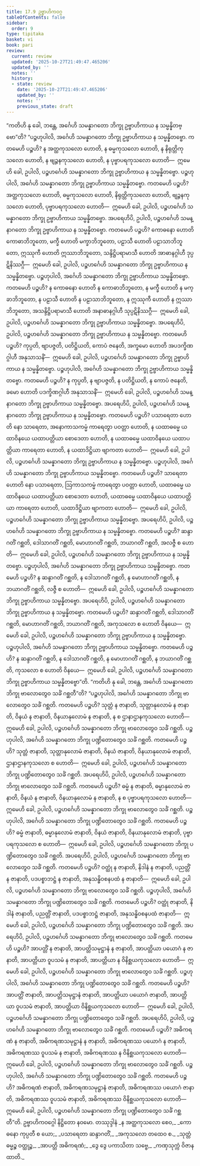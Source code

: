 ```yaml
---
title: 17.9 ဥဗ္ဗာဟိကဝဂ္ဂ
tableOfContents: false
sidebar:
  order: 9
type: tipitaka
basket: vi
book: pari
review:
  current: review
  updated: '2025-10-27T21:49:47.465206'
  updated_by: ''
  notes: ''
  history:
  - state: review
    date: '2025-10-27T21:49:47.465206'
    updated_by: ''
    notes: ''
    previous_state: draft
---
```



<ReviewStatus review={frontmatter.review} showDetails={true} />

<HypothesisAnnotation frontmatter={frontmatter} />

<DynamicBreadcrumb />

<Division number="455" book="pari" e="ch" v="5" p="342">

<Paragraph number="2107" book="pari">
“ကတိဟိ နု ခေါ, ဘန္တေ, အင်္ဂေဟိ သမန္နာဂတော ဘိက္ခု ဥဗ္ဗာဟိကာယ န သမ္မန္နိတဗ္ဗော”တိ?
</Paragraph>

<Paragraph number="2108" book="pari">
“ပဉ္စဟုပါလိ, အင်္ဂေဟိ သမန္နာဂတော ဘိက္ခု ဥဗ္ဗာဟိကာယ န သမ္မန္နိတဗ္ဗော. ကတမေဟိ ပဉ္စဟိ? န အတ္ထကုသလော ဟောတိ, န ဓမ္မကုသလော ဟောတိ, န နိရုတ္တိကုသလော ဟောတိ, န ဗျဉ္ဇနကုသလော ဟောတိ, န ပုဗ္ဗာပရကုသလော ဟောတိ—  ဣမေဟိ ခေါ, ဥပါလိ, ပဉ္စဟင်္ဂေဟိ သမန္နာဂတော ဘိက္ခု ဥဗ္ဗာဟိကာယ န သမ္မန္နိတဗ္ဗော. ပဉ္စဟုပါလိ, အင်္ဂေဟိ သမန္နာဂတော ဘိက္ခု ဥဗ္ဗာဟိကာယ သမ္မန္နိတဗ္ဗော. ကတမေဟိ ပဉ္စဟိ? အတ္ထကုသလော ဟောတိ, ဓမ္မကုသလော ဟောတိ, နိရုတ္တိကုသလော ဟောတိ, ဗျဉ္ဇနကုသလော ဟောတိ, ပုဗ္ဗာပရကုသလော ဟောတိ—  ဣမေဟိ ခေါ, ဥပါလိ, ပဉ္စဟင်္ဂေဟိ သမန္နာဂတော ဘိက္ခု ဥဗ္ဗာဟိကာယ သမ္မန္နိတဗ္ဗော.
</Paragraph>

<Paragraph number="2109" book="pari">
အပရေဟိပိ, ဥပါလိ, ပဉ္စဟင်္ဂေဟိ သမန္နာဂတော ဘိက္ခု ဥဗ္ဗာဟိကာယ န သမ္မန္နိတဗ္ဗော. ကတမေဟိ ပဉ္စဟိ? ကောဓနော ဟောတိ ကောဓာဘိဘူတော, မက္ခီ ဟောတိ မက္ခာဘိဘူတော, ပဠာသီ ဟောတိ ပဠာသာဘိဘူတော, ဣဿုကီ ဟောတိ ဣဿာဘိဘူတော, သန္ဒိဋ္ဌိပရာမာသီ ဟောတိ အာဓာနဂ္ဂါဟီ ဒုပ္ပဋိနိဿဂ္ဂီ—  ဣမေဟိ ခေါ, ဥပါလိ, ပဉ္စဟင်္ဂေဟိ သမန္နာဂတော ဘိက္ခု ဥဗ္ဗာဟိကာယ န သမ္မန္နိတဗ္ဗော. ပဉ္စဟုပါလိ, အင်္ဂေဟိ သမန္နာဂတော ဘိက္ခု ဥဗ္ဗာဟိကာယ သမ္မန္နိတဗ္ဗော. ကတမေဟိ ပဉ္စဟိ? န ကောဓနော ဟောတိ န ကောဓာဘိဘူတော, န မက္ခီ ဟောတိ န မက္ခာဘိဘူတော, န ပဠာသီ ဟောတိ န ပဠာသာဘိဘူတော, န ဣဿုကီ ဟောတိ န ဣဿာဘိဘူတော, အသန္ဒိဋ္ဌိပရာမာသီ ဟောတိ အနာဓာနဂ္ဂါဟီ သုပ္ပဋိနိဿဂ္ဂီ—  ဣမေဟိ ခေါ, ဥပါလိ, ပဉ္စဟင်္ဂေဟိ သမန္နာဂတော ဘိက္ခု ဥဗ္ဗာဟိကာယ သမ္မန္နိတဗ္ဗော.
</Paragraph>

<Paragraph number="2110" book="pari">
အပရေဟိပိ, ဥပါလိ, ပဉ္စဟင်္ဂေဟိ သမန္နာဂတော ဘိက္ခု ဥဗ္ဗာဟိကာယ န သမ္မန္နိတဗ္ဗော. ကတမေဟိ ပဉ္စဟိ? ကုပ္ပတိ, ဗျာပဇ္ဇတိ, ပတိဋ္ဌိယတိ, ကောပံ ဇနေတိ, အက္ခမော ဟောတိ အပဒက္ခိဏဂ္ဂါဟီ အနုသာသနိံ—  ဣမေဟိ ခေါ, ဥပါလိ, ပဉ္စဟင်္ဂေဟိ သမန္နာဂတော ဘိက္ခု ဥဗ္ဗာဟိကာယ န သမ္မန္နိတဗ္ဗော. ပဉ္စဟုပါလိ, အင်္ဂေဟိ သမန္နာဂတော ဘိက္ခု ဥဗ္ဗာဟိကာယ သမ္မန္နိတဗ္ဗော. ကတမေဟိ ပဉ္စဟိ? န ကုပ္ပတိ, န ဗျာပဇ္ဇတိ, န ပတိဋ္ဌိယတိ, န ကောပံ ဇနေတိ, ခမော ဟောတိ ပဒက္ခိဏဂ္ဂါဟီ အနုသာသနိံ—  ဣမေဟိ ခေါ, ဥပါလိ, ပဉ္စဟင်္ဂေဟိ သမန္နာဂတော ဘိက္ခု ဥဗ္ဗာဟိကာယ သမ္မန္နိတဗ္ဗော.
</Paragraph>

<Paragraph number="2111" book="pari">
အပရေဟိပိ, ဥပါလိ, ပဉ္စဟင်္ဂေဟိ သမန္နာဂတော ဘိက္ခု ဥဗ္ဗာဟိကာယ န သမ္မန္နိတဗ္ဗော. ကတမေဟိ ပဉ္စဟိ? ပသာရေတာ ဟောတိ နော သာရေတာ, အနောကာသကမ္မံ ကာရေတွာ ပဝတ္တာ ဟောတိ, န ယထာဓမ္မေ ယထာဝိနယေ ယထာပတ္တိယာ စောဒေတာ ဟောတိ, န ယထာဓမ္မေ ယထာဝိနယေ ယထာပတ္တိယာ ကာရေတာ ဟောတိ, န ယထာဒိဋ္ဌိယာ ဗျာကတာ ဟောတိ—  ဣမေဟိ ခေါ, ဥပါလိ, ပဉ္စဟင်္ဂေဟိ သမန္နာဂတော ဘိက္ခု ဥဗ္ဗာဟိကာယ န သမ္မန္နိတဗ္ဗော. ပဉ္စဟုပါလိ, အင်္ဂေဟိ သမန္နာဂတော ဘိက္ခု ဥဗ္ဗာဟိကာယ သမ္မန္နိတဗ္ဗော. ကတမေဟိ ပဉ္စဟိ? သာရေတာ ဟောတိ နော ပသာရေတာ, ဩကာသကမ္မံ ကာရေတွာ ပဝတ္တာ ဟောတိ, ယထာဓမ္မေ ယထာဝိနယေ ယထာပတ္တိယာ စောဒေတာ ဟောတိ, ယထာဓမ္မေ ယထာဝိနယေ ယထာပတ္တိယာ ကာရေတာ ဟောတိ, ယထာဒိဋ္ဌိယာ ဗျာကတာ ဟောတိ—  ဣမေဟိ ခေါ, ဥပါလိ, ပဉ္စဟင်္ဂေဟိ သမန္နာဂတော ဘိက္ခု ဥဗ္ဗာဟိကာယ သမ္မန္နိတဗ္ဗော.
</Paragraph>

<Paragraph number="2112" book="pari">
အပရေဟိပိ, ဥပါလိ, ပဉ္စဟင်္ဂေဟိ သမန္နာဂတော ဘိက္ခု ဥဗ္ဗာဟိကာယ န သမ္မန္နိတဗ္ဗော. ကတမေဟိ ပဉ္စဟိ? ဆန္ဒာဂတိံ ဂစ္ဆတိ, ဒေါသာဂတိံ ဂစ္ဆတိ, မောဟာဂတိံ ဂစ္ဆတိ, ဘယာဂတိံ ဂစ္ဆတိ, အလဇ္ဇီ စ ဟောတိ—  ဣမေဟိ ခေါ, ဥပါလိ, ပဉ္စဟင်္ဂေဟိ သမန္နာဂတော ဘိက္ခု ဥဗ္ဗာဟိကာယ န သမ္မန္နိတဗ္ဗော. ပဉ္စဟုပါလိ, အင်္ဂေဟိ သမန္နာဂတော ဘိက္ခု ဥဗ္ဗာဟိကာယ သမ္မန္နိတဗ္ဗော. ကတမေဟိ ပဉ္စဟိ? န ဆန္ဒာဂတိံ ဂစ္ဆတိ, န ဒေါသာဂတိံ ဂစ္ဆတိ, န မောဟာဂတိံ ဂစ္ဆတိ, န ဘယာဂတိံ ဂစ္ဆတိ, လဇ္ဇီ စ ဟောတိ—  ဣမေဟိ ခေါ, ဥပါလိ, ပဉ္စဟင်္ဂေဟိ သမန္နာဂတော ဘိက္ခု ဥဗ္ဗာဟိကာယ သမ္မန္နိတဗ္ဗော.
</Paragraph>

<Paragraph number="2113" book="pari">
အပရေဟိပိ, ဥပါလိ, ပဉ္စဟင်္ဂေဟိ သမန္နာဂတော ဘိက္ခု ဥဗ္ဗာဟိကာယ န သမ္မန္နိတဗ္ဗော. ကတမေဟိ ပဉ္စဟိ? ဆန္ဒာဂတိံ ဂစ္ဆတိ, ဒေါသာဂတိံ ဂစ္ဆတိ, မောဟာဂတိံ ဂစ္ဆတိ, ဘယာဂတိံ ဂစ္ဆတိ, အကုသလော စ ဟောတိ ဝိနယေ—  ဣမေဟိ ခေါ, ဥပါလိ, ပဉ္စဟင်္ဂေဟိ သမန္နာဂတော ဘိက္ခု ဥဗ္ဗာဟိကာယ န သမ္မန္နိတဗ္ဗော. ပဉ္စဟုပါလိ, အင်္ဂေဟိ သမန္နာဂတော ဘိက္ခု ဥဗ္ဗာဟိကာယ သမ္မန္နိတဗ္ဗော. ကတမေဟိ ပဉ္စဟိ? န ဆန္ဒာဂတိံ ဂစ္ဆတိ, န ဒေါသာဂတိံ ဂစ္ဆတိ, န မောဟာဂတိံ ဂစ္ဆတိ, န ဘယာဂတိံ ဂစ္ဆတိ, ကုသလော စ ဟောတိ ဝိနယေ—  ဣမေဟိ ခေါ, ဥပါလိ, ပဉ္စဟင်္ဂေဟိ သမန္နာဂတော ဘိက္ခု ဥဗ္ဗာဟိကာယ သမ္မန္နိတဗ္ဗော”တိ.
</Paragraph>

</Division>
<Division number="456" book="pari" e="ch" v="5" p="344">

<Paragraph number="2114" book="pari">
“ကတိဟိ နု ခေါ, ဘန္တေ, အင်္ဂေဟိ သမန္နာဂတော ဘိက္ခု ဗာလောတွေဝ သင်္ခံ ဂစ္ဆတီ”တိ?
</Paragraph>

<Paragraph number="2115" book="pari">
“ပဉ္စဟုပါလိ, အင်္ဂေဟိ သမန္နာဂတော ဘိက္ခု ဗာလောတွေဝ သင်္ခံ ဂစ္ဆတိ. ကတမေဟိ ပဉ္စဟိ? သုတ္တံ န ဇာနာတိ, သုတ္တာနုလောမံ န ဇာနာတိ, ဝိနယံ န ဇာနာတိ, ဝိနယာနုလောမံ န ဇာနာတိ, န စ ဌာနာဌာနကုသလော ဟောတိ—  ဣမေဟိ ခေါ, ဥပါလိ, ပဉ္စဟင်္ဂေဟိ သမန္နာဂတော ဘိက္ခု ဗာလောတွေဝ သင်္ခံ ဂစ္ဆတိ. ပဉ္စဟုပါလိ, အင်္ဂေဟိ သမန္နာဂတော ဘိက္ခု ပဏ္ဍိတောတွေဝ သင်္ခံ ဂစ္ဆတိ. ကတမေဟိ ပဉ္စဟိ? သုတ္တံ ဇာနာတိ, သုတ္တာနုလောမံ ဇာနာတိ, ဝိနယံ ဇာနာတိ, ဝိနယာနုလောမံ ဇာနာတိ, ဌာနာဌာနကုသလော စ ဟောတိ—  ဣမေဟိ ခေါ, ဥပါလိ, ပဉ္စဟင်္ဂေဟိ သမန္နာဂတော ဘိက္ခု ပဏ္ဍိတောတွေဝ သင်္ခံ ဂစ္ဆတိ.
</Paragraph>

<Paragraph number="2116" book="pari">
အပရေဟိပိ, ဥပါလိ, ပဉ္စဟင်္ဂေဟိ သမန္နာဂတော ဘိက္ခု ဗာလောတွေဝ သင်္ခံ ဂစ္ဆတိ. ကတမေဟိ ပဉ္စဟိ? ဓမ္မံ န ဇာနာတိ, ဓမ္မာနုလောမံ ဇာနာတိ, ဝိနယံ န ဇာနာတိ, ဝိနယာနုလောမံ န ဇာနာတိ, န စ ပုဗ္ဗာပရကုသလော ဟောတိ—  ဣမေဟိ ခေါ, ဥပါလိ, ပဉ္စဟင်္ဂေဟိ သမန္နာဂတော ဘိက္ခု ဗာလောတွေဝ သင်္ခံ ဂစ္ဆတိ. ပဉ္စဟုပါလိ, အင်္ဂေဟိ သမန္နာဂတော ဘိက္ခု ပဏ္ဍိတောတွေဝ သင်္ခံ ဂစ္ဆတိ. ကတမေဟိ ပဉ္စဟိ? ဓမ္မံ ဇာနာတိ, ဓမ္မာနုလောမံ ဇာနာတိ, ဝိနယံ ဇာနာတိ, ဝိနယာနုလောမံ ဇာနာတိ, ပုဗ္ဗာပရကုသလော စ ဟောတိ—  ဣမေဟိ ခေါ, ဥပါလိ, ပဉ္စဟင်္ဂေဟိ သမန္နာဂတော ဘိက္ခု ပဏ္ဍိတောတွေဝ သင်္ခံ ဂစ္ဆတိ.
</Paragraph>

<Paragraph number="2117" book="pari">
အပရေဟိပိ, ဥပါလိ, ပဉ္စဟင်္ဂေဟိ သမန္နာဂတော ဘိက္ခု ဗာလောတွေဝ သင်္ခံ ဂစ္ဆတိ. ကတမေဟိ ပဉ္စဟိ? ဝတ္ထုံ န ဇာနာတိ, နိဒါနံ န ဇာနာတိ, ပညတ္တိံ န ဇာနာတိ, ပဒပစ္စာဘဋ္ဌံ န ဇာနာတိ, အနုသန္ဓိဝစနပထံ န ဇာနာတိ—  ဣမေဟိ ခေါ, ဥပါလိ, ပဉ္စဟင်္ဂေဟိ သမန္နာဂတော ဘိက္ခု ဗာလောတွေဝ သင်္ခံ ဂစ္ဆတိ. ပဉ္စဟုပါလိ, အင်္ဂေဟိ သမန္နာဂတော ဘိက္ခု ပဏ္ဍိတောတွေဝ သင်္ခံ ဂစ္ဆတိ. ကတမေဟိ ပဉ္စဟိ? ဝတ္ထုံ ဇာနာတိ, နိဒါနံ ဇာနာတိ, ပညတ္တိံ ဇာနာတိ, ပဒပစ္စာဘဋ္ဌံ ဇာနာတိ, အနုသန္ဓိဝစနပထံ ဇာနာတိ—  ဣမေဟိ ခေါ, ဥပါလိ, ပဉ္စဟင်္ဂေဟိ သမန္နာဂတော ဘိက္ခု ပဏ္ဍိတောတွေဝ သင်္ခံ ဂစ္ဆတိ.
</Paragraph>

<Paragraph number="2118" book="pari">
အပရေဟိပိ, ဥပါလိ, ပဉ္စဟင်္ဂေဟိ သမန္နာဂတော ဘိက္ခု ဗာလောတွေဝ သင်္ခံ ဂစ္ဆတိ. ကတမေဟိ ပဉ္စဟိ? အာပတ္တိံ န ဇာနာတိ, အာပတ္တိသမုဋ္ဌာနံ န ဇာနာတိ, အာပတ္တိယာ ပယောဂံ န ဇာနာတိ, အာပတ္တိယာ ဝူပသမံ န ဇာနာတိ, အာပတ္တိယာ န ဝိနိစ္ဆယကုသလော ဟောတိ—  ဣမေဟိ ခေါ, ဥပါလိ, ပဉ္စဟင်္ဂေဟိ သမန္နာဂတော ဘိက္ခု ဗာလောတွေဝ သင်္ခံ ဂစ္ဆတိ. ပဉ္စဟုပါလိ, အင်္ဂေဟိ သမန္နာဂတော ဘိက္ခု ပဏ္ဍိတောတွေဝ သင်္ခံ ဂစ္ဆတိ. ကတမေဟိ ပဉ္စဟိ? အာပတ္တိံ ဇာနာတိ, အာပတ္တိသမုဋ္ဌာနံ ဇာနာတိ, အာပတ္တိယာ ပယောဂံ ဇာနာတိ, အာပတ္တိယာ ဝူပသမံ ဇာနာတိ, အာပတ္တိယာ ဝိနိစ္ဆယကုသလော ဟောတိ—  ဣမေဟိ ခေါ, ဥပါလိ, ပဉ္စဟင်္ဂေဟိ သမန္နာဂတော ဘိက္ခု ပဏ္ဍိတောတွေဝ သင်္ခံ ဂစ္ဆတိ.
</Paragraph>

<Paragraph number="2119" book="pari">
အပရေဟိပိ, ဥပါလိ, ပဉ္စဟင်္ဂေဟိ သမန္နာဂတော ဘိက္ခု ဗာလောတွေဝ သင်္ခံ ဂစ္ဆတိ. ကတမေဟိ ပဉ္စဟိ? အဓိကရဏံ န ဇာနာတိ, အဓိကရဏသမုဋ္ဌာနံ န ဇာနာတိ, အဓိကရဏဿ ပယောဂံ န ဇာနာတိ, အဓိကရဏဿ ဝူပသမံ န ဇာနာတိ, အဓိကရဏဿ န ဝိနိစ္ဆယကုသလော ဟောတိ—  ဣမေဟိ ခေါ, ဥပါလိ, ပဉ္စဟင်္ဂေဟိ သမန္နာဂတော ဘိက္ခု ဗာလောတွေဝ သင်္ခံ ဂစ္ဆတိ. ပဉ္စဟုပါလိ, အင်္ဂေဟိ သမန္နာဂတော ဘိက္ခု ပဏ္ဍိတောတွေဝ သင်္ခံ ဂစ္ဆတိ. ကတမေဟိ ပဉ္စဟိ? အဓိကရဏံ ဇာနာတိ, အဓိကရဏသမုဋ္ဌာနံ ဇာနာတိ, အဓိကရဏဿ ပယောဂံ ဇာနာတိ, အဓိကရဏဿ ဝူပသမံ ဇာနာတိ, အဓိကရဏဿ ဝိနိစ္ဆယကုသလော ဟောတိ—  ဣမေဟိ ခေါ, ဥပါလိ, ပဉ္စဟင်္ဂေဟိ သမန္နာဂတော ဘိက္ခု ပဏ္ဍိတောတွေဝ သင်္ခံ ဂစ္ဆတီ”တိ.

</Paragraph>
</Division>

<Paragraph number="2120" type="center" book="pari">
ဥဗ္ဗာဟိကဝဂ္ဂေါ နိဋ္ဌိတော နဝမော.



</Paragraph>

<Paragraph number="2121" type="center" book="pari">
တဿုဒ္ဒါနံ


</Paragraph>

<Paragraph number="2122" type="verses" book="pari">
_န အတ္ထကုသလော စေဝ,_  
_ကောဓနော ကုပ္ပတီ စ ယော;_  
_ပသာရေတာ ဆန္ဒာဂတိံ,_  
_အကုသလော တထေဝ စ._  

</Paragraph>

<Paragraph number="2123" type="verses" book="pari">
_သုတ္တံ ဓမ္မဉ္စ ဝတ္ထုဉ္စ,_  
_အာပတ္တိ အဓိကရဏံ;_  
_ဒွေ ဒွေ ပကာသိတာ သဗ္ဗေ,_  
_ကဏှသုက္ကံ ဝိဇာနထာတိ._
</Paragraph>